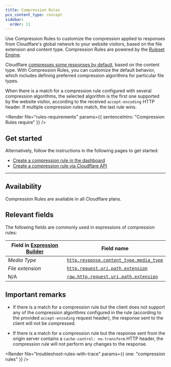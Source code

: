 ```yaml
---
title: Compression Rules
pcx_content_type: concept
sidebar:
  order: 11
---
```



Use Compression Rules to customize the compression applied to responses from Cloudflare's global network to your website visitors, based on the file extension and content type. Compression Rules are powered by the [Ruleset Engine](/ruleset-engine/).

Cloudflare [compresses some responses by default](/speed/optimization/content/compression/), based on the content type. With Compression Rules, you can customize the default behavior, which includes defining preferred compression algorithms for particular file types.

When there is a match for a compression rule configured with several compression algorithms, the selected algorithm is the first one supported by the website visitor, according to the received `accept-encoding` HTTP header. If multiple compression rules match, the last rule wins.

<Render
	file="rules-requirements"
	params={{ sentenceIntro: "Compression Rules require" }}
/>

## Get started

<Render file="rules-templates" />

Alternatively, follow the instructions in the following pages to get started:

- [Create a compression rule in the dashboard](/rules/compression-rules/create-dashboard/)
- [Create a compression rule via Cloudflare API](/rules/compression-rules/create-api/)

---

## Availability

Compression Rules are available in all Cloudflare plans.

<Render file="rules-new-limits" />

<FeatureTable id="rules.compression_rules" />

## Relevant fields

The following fields are commonly used in expressions of compression rules:

| Field in [Expression Builder](/ruleset-engine/rules-language/expressions/edit-expressions/#expression-builder) | Field name                                                                                                                        |
| -------------------------------------------------------------------------------------------------------------- | --------------------------------------------------------------------------------------------------------------------------------- |
| _Media Type_                                                                                                   | [`http.response.content_type.media_type`](/ruleset-engine/rules-language/fields/reference/http.response.content_type.media_type/) |
| _File extension_                                                                                               | [`http.request.uri.path.extension`](/ruleset-engine/rules-language/fields/reference/http.request.uri.path.extension/)             |
| N/A                                                                                                            | [`raw.http.request.uri.path.extension`](/ruleset-engine/rules-language/fields/reference/raw.http.request.uri.path.extension/)     |

## Important remarks

- If there is a match for a compression rule but the client does not support any of the compression algorithms configured in the rule (according to the provided `accept-encoding` request header), the response sent to the client will not be compressed.

- If there is a match for a compression rule but the response sent from the origin server contains a `cache-control: no-transform` HTTP header, the compression rule will not perform any changes to the response.

<Render
	file="troubleshoot-rules-with-trace"
	params={{ one: "compression rules" }}
/>
